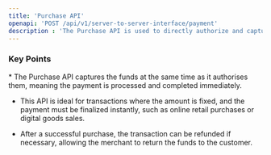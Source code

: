 ```yaml
---
title: 'Purchase API'
openapi: 'POST /api/v1/server-to-server-interface/payment'
description : 'The Purchase API is used to directly authorize and capture funds in a single transaction, completing the payment process immediately'
---
```


### Key Points

<Info>
  * The Purchase API captures the funds at the same time as it authorises them, meaning the payment is processed and completed immediately.

  * This API is ideal for transactions where the amount is fixed, and the payment must be finalized instantly, such as online retail purchases or digital goods sales.

  * After a successful purchase, the transaction can be refunded if necessary, allowing the merchant to return the funds to the customer.
</Info>
